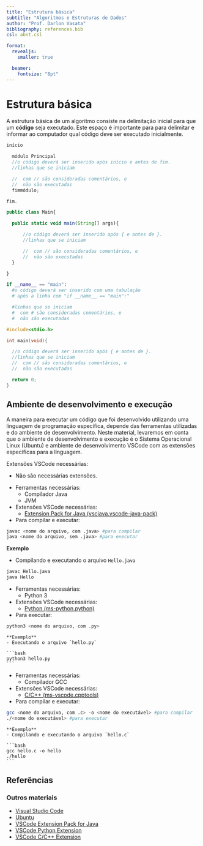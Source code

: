 ```yaml
---
title: "Estrutura básica"
subtitle: "Algoritmos e Estruturas de Dados"
author: "Prof. Darlon Vasata"
bibliography: references.bib
csl: abnt.csl

format:
  revealjs:
    smaller: true

  beamer:
    fontsize: "8pt"
---
```


# Estrutura básica

A estrutura básica de um algoritmo consiste na delimitação inicial para que um **código** seja executado. Este espaço é importante para para delimitar e informar ao computador qual código deve ser executado inicialmente.

<!-- marp --- -->

<Tabs groupId='language'>
  <TabItem value="pseudocodigo" label="Pseudocódigo" default>

  ```c
  início

    módulo Principal
    //o código deverá ser inserido após início e antes de fim.
    //linhas que se iniciam 
  
    //  com // são consideradas comentários, e 
    //  não são executadas
    fimmódulo;

  fim.
  ```

  </TabItem>
  <TabItem value="java" label="Java">

  ```javascript
  public class Main{

    public static void main(String[] args){

        //o código deverá ser inserido após { e antes de }.
        //linhas que se iniciam 

        //  com // são consideradas comentários, e 
        //  não são executadas
    }

  }
  ```

  </TabItem>
  <TabItem value="python" label="Python">

  ```python
  if __name__ == "main":
    #o código deverá ser inserido com uma tabulação
    # após a linha com "if __name__ == "main":"

    #linhas que se iniciam 
    #  com # são consideradas comentários, e 
    #  não são executadas
  ```

  </TabItem>
  <TabItem value="c" label="C">

  ```c
  #include<stdio.h>
  
  int main(void){

    //o código deverá ser inserido após { e antes de }.
    //linhas que se iniciam 
    //  com // são consideradas comentários, e 
    //  não são executadas

    return 0;
  }
  ```

  </TabItem>
</Tabs>

## Ambiente de desenvolvimento e execução

A maneira para executar um código que foi desenvolvido utilizando uma linguagem de programação específica, depende das ferramentas utilizadas e do ambiente de desenvolvimento. Neste material, levaremos em conta que o ambiente de desenvolvimento e execução é o Sistema Operacional Linux (Ubuntu) e ambiente de desenvolvimento VSCode com as extensões específicas para a linguagem.

<!-- marp --- -->

<Tabs groupId='language'>
  <TabItem value="pseudocodigo" label="Pseudocódigo" default>

  Extensões VSCode necessárias:
  <ul>
    <li><a>Não são necessárias extensões.</a></li>
  </ul>


  </TabItem>
  <TabItem value="java" label="Java">

  - Ferramentas necessárias:
    - Compilador Java
    - JVM
  - Extensões VSCode necessárias:
    - [Extension Pack for Java (vscjava.vscode-java-pack)](https://marketplace.visualstudio.com/items?itemName=vscjava.vscode-java-pack)
  - Para compilar e executar:

  ```bash
  javac <nome do arquivo, com .java> #para compilar
  java <nome do arquivo, sem .java> #para executar
  ```


**Exemplo**

- Compilando e executando o arquivo `Hello.java`

```bash
javac Hello.java
java Hello
```



  </TabItem>
  <TabItem value="python" label="Python">

  - Ferramentas necessárias:
    - Python 3
  - Extensões VSCode necessárias:
    - [Python (ms-python.python)](https://marketplace.visualstudio.com/items?itemName=ms-python.python)

  - Para executar:

  ```bash
  python3 <nome do arquivo, com .py>
  ```

    **Exemplo**
    - Executando o arquivo `hello.py`  
    
    ```bash
    python3 hello.py
    ```




  </TabItem>

  <TabItem value="c" label="C">

  - Ferramentas necessárias:
    - Compilador GCC
  - Extensões VSCode necessárias:
  <ul>
    <li><a href="https://marketplace.visualstudio.com/items?itemName=ms-vscode.cpptools">C/C++ (ms-vscode.cpptools)</a></li>
  </ul>

  - Para compilar e executar:

  ```bash
  gcc <nome do arquivo, com .c> -o <nome do executável> #para compilar
  ./<nome do executável> #para executar
  ```

    **Exemplo**
    - Compilando e executando o arquivo `hello.c`  
    
    ```bash
    gcc hello.c -o hello
    ./hello
    ```


  </TabItem>

</Tabs>

## Referências

### Outros materiais
- [Visual Studio Code](https://code.visualstudio.com)
- [Ubuntu](https://ubuntu.com/download)
- [VSCode Extension Pack for Java](https://marketplace.visualstudio.com/items?itemName=vscjava.vscode-java-pack)
- [VSCode Python Extension](https://marketplace.visualstudio.com/items?itemName=ms-python.python)
- [VSCode C/C++ Extension](https://marketplace.visualstudio.com/items?itemName=ms-vscode.cpptools)
